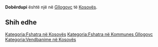 {{Fshat në 
 | Emri                = Dobërdupi
 | EmriAlt                = 
 | NAME_SHORT_FORM=      
 | NAME_GENERIC=      
 | NAME_SORT_NAME_RO=      DOBERDUPI
 | FULL_NAME_RO = Dobërdupi
 | FULL_NAME_ND_RO=Doberdupi
 | SORT_NAME_RG=DOBERDUPI
 | FULL_NAME_RG=Dobërdupi
 | FULL_NAME_ND_RG=Doberdupi
 | SRP_NAME_SHORT_FORM=      
 | SRP_NAME_GENERIC=      
 | SRP_NAME_SORT_NAME_RO=      
 | SRP_FULL_NAME_RO = 
 | SRP_FULL_NAME_ND_RO=
 | SRP_SORT_NAME_RG=
 | SRP_FULL_NAME_RG=
 | SRP_FULL_NAME_ND_RG=
 | Emri (Rasa dhanore) = 
 | Figura              = 
 | Shteti              = Kosovo
 | Komuna              = Gllogovc
 | Kodi postar         = 
 | Sipërfaqja          = 

 | Popullsia           = 

 | Regj. i popullsisë  = 
 | Dend. e popullsisë  = 
 | Faqja zyrtare       = 
 <!--- Koordinatat ----> 
 | Gjerësia            = 42.641369
 | Gjatësia            = 21.061976
 | Lartësia            = 
}}
'''Dobërdupi''' është një [[]] në [[Gllogovc]] të [[Kosovës]].

<!-- == Gjeografia == -->
<!-- == Historia == -->
<!-- == Demografia == -->
== Shih edhe ==
{{Komuna Gllogovc}}
{{Kosovo-Administrata-Cung}}

[[Kategoria:Fshatra në Kosovës]]
[[Kategoria:Fshatra në Kommunes Gllogovc]]
[[Kategoria:Vendbanime në Kosovës]]